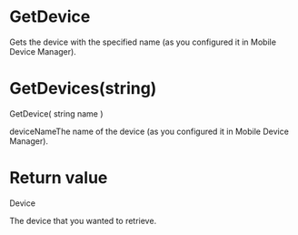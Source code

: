 ﻿# GetDevice

Gets the device with the specified name (as you configured it in Mobile Device
            Manager).

# 



# GetDevices(string)

GetDevice(
	    string name
)

deviceNameThe name of the device (as you configured it in Mobile Device Manager).

# Return value

Device

The device that you wanted to retrieve.
